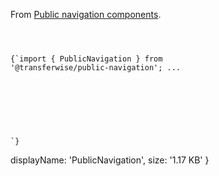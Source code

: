 
From <a href="https://github.com/transferwise/public-navigation">Public navigation components</a>.

<header className="bg-primary">
  <PublicNavigation language="en" />
</header>

<Code lang="jsx">{`import { PublicNavigation } from '@transferwise/public-navigation';
...
<header className="bg-primary">
  <PublicNavigation language="en" />
</header>`}</Code>

  displayName: 'PublicNavigation',
  size: '1.17 KB'
}
